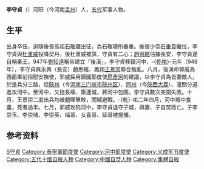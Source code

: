 {{Otheruses|other=名为李守贞的其他人物|李守贞}}

{{Unreferenced|time=2021-12-06T18:26:35+00:00}}
'''李守貞'''（{{bd|？||949年|catIdx=L}}）河阳（今河南[[孟州|孟州]]）人，[[五代|五代]]军事人物。

== 生平 ==
出身卒伍，追隨後晉高祖[[石敬瑭|石敬瑭]]出征，為石敬瑭所器重。後晉少帝[[石重貴|石重貴]]繼位，李守貞與[[杜重威|杜重威]]投降契丹，後杜重威被誅，守貞有二心；[[趙思綰|趙思綰]]佔據長安，李守貞遂自稱秦王。947年[[劉知遠|劉知遠]]稱帝建立「後漢」，李守貞移鎮河中，-{[[乾祐_(刘知远)|乾祐]]}-元年（948年），李守貞與永興（長安）趙思綰、鳳翔[[王景崇_(五代)|王景崇]]聯合叛亂。八月，後漢命郭威為西面軍前招慰安撫使，郭威採用鎮國節度使[[扈彥珂|扈彥珂]]的建議，以李守貞為首要敵人。於是兵分三路，從[[陝州|陝州]]（今[[河南|河南]][[三门峡市|三门峡市]][[陝州区|陝州区]]）、[[同州|同州]]（今[[陝西|陝西]][[大荔|大荔]]）、潼關分道進攻河中。至河中，又挖長壕、築連城，將河中包圍。李守貞數次突圍失敗。十月，王景崇二度出兵均被趙暉擊敗，關城避戰。-{乾}-祐二年四月，河中城中食盡，死者過半。七月，郭威攻陷河中，李守貞退守子城，與妻、子自焚而亡。子李崇玉、李崇绪、李崇英、缁哥、女喜哥、延哥被搜捕。

== 参考资料 ==
{{reflist}}

{{Authority control}}

{{DEFAULTSORT:L李守貞}}
[[Category:李姓|S守貞]]
[[Category:泰寧軍節度使|Category:泰寧軍節度使]]
[[Category:河中節度使|Category:河中節度使]]
[[Category:义成军节度使|Category:义成军节度使]]
[[Category:五代十國自殺人物|Category:五代十國自殺人物]]
[[Category:中國自焚人物|Category:中國自焚人物]]
[[Category:集體自殺|Category:集體自殺]]
